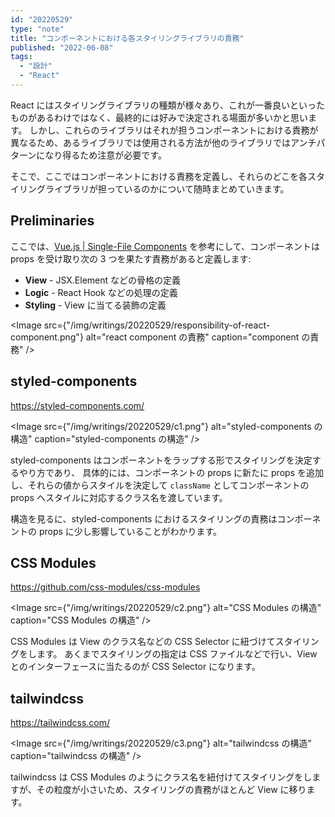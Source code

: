 ```yaml
---
id: "20220529"
type: "note"
title: "コンポーネントにおける各スタイリングライブラリの責務"
published: "2022-06-08"
tags:
  - "設計"
  - "React"
---
```


React にはスタイリングライブラリの種類が様々あり、これが一番良いといったものがあるわけではなく、最終的には好みで決定される場面が多いかと思います。
しかし、これらのライブラリはそれが担うコンポーネントにおける責務が異なるため、あるライブラリでは使用される方法が他のライブラリではアンチパターンになり得るため注意が必要です。

そこで、ここではコンポーネントにおける責務を定義し、それらのどこを各スタイリングライブラリが担っているのかについて随時まとめていきます。

## Preliminaries

ここでは、[Vue.js | Single-File Components](https://vuejs.org/guide/scaling-up/sfc.html) を参考にして、コンポーネントは props を受け取り次の 3 つを果たす責務があると定義します:

- **View** - JSX.Element などの骨格の定義
- **Logic** - React Hook などの処理の定義
- **Styling** - View に当てる装飾の定義

<Image
  src={"/img/writings/20220529/responsibility-of-react-component.png"}
  alt="react component の責務"
  caption="component の責務"
/>

## styled-components

https://styled-components.com/

<Image
  src={"/img/writings/20220529/c1.png"}
  alt="styled-components の構造"
  caption="styled-components の構造"
/>

styled-components はコンポーネントをラップする形でスタイリングを決定するやり方であり、
具体的には、コンポーネントの props に新たに props を追加し、それらの値からスタイルを決定して `className` としてコンポーネントの props へスタイルに対応するクラス名を渡しています。

構造を見るに、styled-components におけるスタイリングの責務はコンポーネントの props に少し影響していることがわかります。

## CSS Modules

https://github.com/css-modules/css-modules

<Image
  src={"/img/writings/20220529/c2.png"}
  alt="CSS Modules の構造"
  caption="CSS Modules の構造"
/>

CSS Modules は View のクラス名などの CSS Selector に紐づけてスタイリングをします。
あくまでスタイリングの指定は CSS ファイルなどで行い、View とのインターフェースに当たるのが CSS Selector になります。

## tailwindcss

https://tailwindcss.com/

<Image
  src={"/img/writings/20220529/c3.png"}
  alt="tailwindcss の構造"
  caption="tailwindcss の構造"
/>

tailwindcss は CSS Modules のようにクラス名を紐付けてスタイリングをしますが、その粒度が小さいため、スタイリングの責務がほとんど View に移ります。
